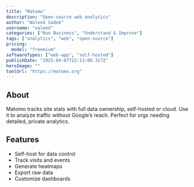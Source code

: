 ---
title: "Matomo"
description: "Open-source web analytics"
author: "Waleed Sadek"
username: "waleed"
categories: ["Run Business", "Understand & Improve"]
tags: ["analytics", "web", "open-source"]
pricing:
  model: "freemium"
softwareTypes: ["web-app", "self-hosted"]
publishDate: "2025-04-07T22:13:00.317Z"
heroImage: ""
toolUrl: "https://matomo.org"
---
## About
Matomo tracks site stats with full data ownership, self-hosted or cloud. Use it to analyze traffic without Google’s reach. Perfect for orgs needing detailed, private analytics.

## Features
- Self-host for data control
- Track visits and events
- Generate heatmaps
- Export raw data
- Customize dashboards